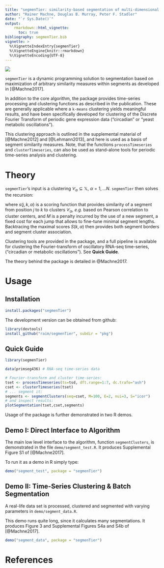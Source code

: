 ```yaml
---
title: "segmenTier: similarity-based segmentation of multi-dimensional signals"
author: "Rainer Machne, Douglas B. Murray, Peter F. Stadler"
date: "`r Sys.Date()`"
output: 
    rmarkdown::html_vignette:
      toc: true
bibliography: segmenTier.bib
vignette: >
  %\VignetteIndexEntry{segmenTier}
  %\VignetteEngine{knitr::rmarkdown}
  %\VignetteEncoding{UTF-8}
---
```


![](logo.png) 

`segmenTier` is a dynamic programming solution to segmentation based
on maximization of arbitrary similarity measures within segments
as developed in [@Machne2017].

In addition to the core algorithm, the package provides time-series
processing and clustering functions as described in the
publication. These are generally applicable where a `k-means`
clustering yields meaningful results, and have been specifically
developed for clustering of the Discrete Fourier Transform of periodic
gene expression data ("circadian" or "yeast metabolic oscillations").

This clustering approach is outlined in the supplemental material of
[@Machne2012] and [@Lehmann2013], and here is used as a basis of
segment similarity measures.  Note, that the functions
`processTimeseries` and `clusterTimeseries`, can also be used as
stand-alone tools for periodic time-series analysis and clustering.


# Theory

`segmenTier`'s input is a clustering
$\mathcal{C}_{\alpha}\subseteq\mathbb{X}$, $\alpha=1,\dots N$.
`segmenTier` then solves the recursion:

\begin{equation}
  S_{k,\alpha} =
  \max_{j\le k} \max_{\beta\ne\alpha}
                 S_{j-1,\beta} + s(j,k,\alpha) - M\;,
\label{eq:01}
\end{equation}

where $s(j,k,\alpha)$ is a scoring function that provides similarity of a segment
from position $j$ to $k$ to clusters $\mathcal{C}_\alpha$, *e.g.* based on Pearson correlation
to cluster centers, and $M$ is a penalty incurred
by the use of a new segment, a fixed cost for each jump that allows to 
fine-tune minimal segment lengths. Backtracing the maximal scores $S(k,\alpha)$ then
provides both segment borders and segment cluster association.

Clustering tools are provided in the package, and a full pipeline is
available for clustering the Fourier-transform of oscillatory RNA-seq time-series,
("circadian or metabolic oscillations"). See **Quick Guide**.
 

The theory behind the package is detailed in @Machne2017. 

# Usage

## Installation

```r
install.packages("segmenTier")
```

The development version can be obtained from github:

```r
library(devtools)
install_github("raim/segmenTier", subdir = "pkg")
```



## Quick Guide

```r
library(segmenTier)

data(primseg436) # RNA-seq time-series data

# Fourier-transform and cluster time-series:
tset <- processTimeseries(ts=tsd, dft.range=1:7, dc.trafo="ash")
cset <- clusterTimeseries(tset)
# ... segment it:
segments <- segmentClusters(seq=cset, M=100, E=2, nui=3, S="icor")
# and inspect results:
plotSegmentation(tset,cset,segments)
```



Usage of the package is further demonstrated in two R demos.

## Demo I: Direct Interface to Algorithm

The main low level interface to the algorithm, function `segmentClusters`,
is demonstrated in the file `demo/segment_test.R`. 
It produces Supplemental Figure S1 of  [@Machne2017].

To run it as a demo in R simply type:

```r
demo("segment_test", package = "segmenTier")
```

## Demo II: Time-Series Clustering & Batch Segmentation 

A real-life data set is processed, clustered and 
segmented with varying parameters in 
`demo/segment_data.R`.

This demo runs quite long, since it calculates many 
segmentations. It produces Figure 3 and Supplemental Figures
S4a and S4b of [@Machne2017].

```r
demo("segment_data", package = "segmenTier")
```

# References

